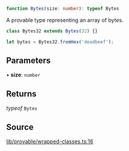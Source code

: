 ```ts
function Bytes(size: number): typeof Bytes
```

A provable type representing an array of bytes.

```ts
class Bytes32 extends Bytes(32) {}

let bytes = Bytes32.fromHex('deadbeef');
```

## Parameters

• **size**: `number`

## Returns

*typeof* `Bytes`

## Source

[lib/provable/wrapped-classes.ts:16](https://github.com/o1-labs/o1js/blob/081e48fe103a96db7083cdaea72a409cca3182c3/src/lib/provable/wrapped-classes.ts#L16)
